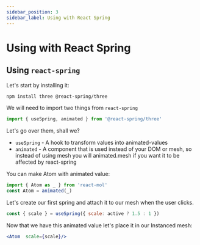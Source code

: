 ---
sidebar_position: 3
sidebar_label: Using with React Spring
---

# Using with React Spring

## Using `react-spring`

Let's start by installing it:

```bash
npm install three @react-spring/three
```

We will need to import two things from `react-spring`

```js
import { useSpring, animated } from '@react-spring/three'
```

Let's go over them, shall we?

- `useSpring` - A hook to transform values into animated-values
- `animated` - A component that is used instead of your DOM or mesh, so instead of using mesh you will animated.mesh if you want it to be affected by react-spring


You can make Atom with animated value:
```js
import { Atom as _ } from 'react-mol'
const Atom = animated(_)
```

Let's create our first spring and attach it to our mesh when the user clicks.

```js
const { scale } = useSpring({ scale: active ? 1.5 : 1 })
```

Now that we have this animated value let's place it in our Instanced mesh:

```jsx
<Atom  scale={scale}/>
```
